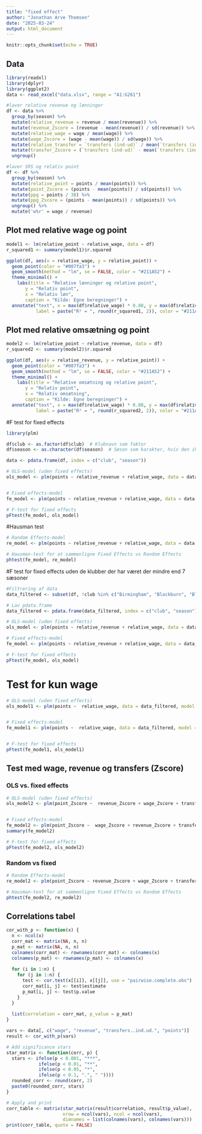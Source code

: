 ```yaml
---
title: "fixed effect"
author: "Jonathan Arve Thomsen"
date: "2025-03-24"
output: html_document
---
```


```r
knitr::opts_chunk$set(echo = TRUE)
```

## Data
```r
library(readxl)
library(dplyr)
library(ggplot2)
data <- read_excel("data.xlsx", range = "A1:G261")

#laver relative revenue og lønninger
df <- data %>%
  group_by(season) %>%
  mutate(relative_revenue = revenue / mean(revenue)) %>%
  mutate(revenue_Zscore = (revenue - mean(revenue)) / sd(revenue)) %>%
  mutate(relative_wage = wage / mean(wage)) %>%
  mutate(wage_Zscore = (wage - mean(wage)) / sd(wage)) %>%
  mutate(relative_transfer = `transfers (ind-ud)` / mean(`transfers (ind-ud)`)) %>%
  mutate(transfer_Zscore = (`transfers (ind-ud)` - mean(`transfers (ind-ud)`)) / sd(`transfers (ind-ud)`)) %>%
  ungroup()

#laver SRS og relativ point
df <- df %>%
  group_by(season) %>%
  mutate(relative_point = points / mean(points)) %>%
  mutate(point_Zscore = (points - mean(points)) / sd(points)) %>%
  mutate(ppg = points / 38) %>% 
  mutate(ppg_Zscore = (points - mean(points)) / sd(points)) %>%
  ungroup() %>%
  mutate('w%r' = wage / revenue)
```

## Plot med relative wage og point
```r
model1 <- lm(relative_point ~ relative_wage, data = df)
r_squared1 <- summary(model1)$r.squared

ggplot(df, aes(x = relative_wage, y = relative_point)) +
  geom_point(color = "#007fa3") +
  geom_smooth(method = "lm", se = FALSE, color = "#211A52") +
  theme_minimal() +
    labs(title = "Relative lønninger og relative point",
       y = "Relativ point", 
       x = "Relativ løn",
       caption = "Kilde: Egne beregninger") + 
  annotate("text", x = max(df$relative_wage) * 0.88, y = max(df$relative_point) * 0.95,
           label = paste("R² = ", round(r_squared1, 2)), color = "#211A52", size = 3.7)

```

## Plot med relative omsætning og point
```r
model2 <- lm(relative_point ~ relative_revenue, data = df)
r_squared2 <- summary(model2)$r.squared

ggplot(df, aes(x = relative_revenue, y = relative_point)) +
  geom_point(color = "#007fa3") +
  geom_smooth(method = "lm", se = FALSE, color = "#211A52") +
  theme_minimal() +
    labs(title = "Relative omsætning og relative point",
       y = "Relativ point", 
       x = "Relativ omsætning",
       caption = "Kilde: Egne beregninger") +
  annotate("text", x = max(df$relative_wage) * 0.88, y = max(df$relative_point) * 0.96,
           label = paste("R² = ", round(r_squared2, 2)), color = "#211A52", size = 3.7)

```

#F test for fixed effects
```r
library(plm)

df$club <- as.factor(df$club)  # Klubnavn som faktor
df$season <- as.character(df$season)  # Sæson som karakter, hvis den ikke er numerisk

data <- pdata.frame(df, index = c("club", "season"))

# OLS-model (uden fixed effects)
ols_model <- plm(points ~ relative_revenue + relative_wage, data = data, model = "pooling")


# Fixed effects-model
fe_model <- plm(points ~ relative_revenue + relative_wage, data = data, model = "within")

# F-test for fixed effects
pFtest(fe_model, ols_model)

```

#Hausman test
```r
# Random Effects-model
re_model <- plm(points ~ relative_revenue + relative_wage, data = data, model = "random")

# Hausman-test for at sammenligne Fixed Effects vs Random Effects
phtest(fe_model, re_model)

```

#F test for fixed effects uden de klubber der har været der mindre end 7 sæsoner
```r
#Filtrering af data
data_filtered <- subset(df, !club %in% c("Birmingham", "Blackburn", "Blackpool", "Bolton", "Bournemouth", "Brentford", "Brighton", "Cardiff", "Huddersfield", "Hull", "Leeds", "Middlesbrough", "Norwich", "Nottingham", "QPR", "Reading", "Sheffield United", "Watford", "Wigan"))

# Lav pdata.frame
data_filtered <- pdata.frame(data_filtered, index = c("club", "season"))

# OLS-model (uden fixed effects)
ols_model <- plm(points ~ relative_revenue + relative_wage, data = data_filtered, model = "pooling")

# Fixed effects-model
fe_model <- plm(points ~ relative_revenue + relative_wage, data = data_filtered, model = "within")

# F-test for fixed effects
pFtest(fe_model, ols_model)

```


# Test for kun wage
```r
# OLS-model (uden fixed effects)
ols_model1 <- plm(points ~  relative_wage, data = data_filtered, model = "pooling")


# Fixed effects-model
fe_model1 <- plm(points ~  relative_wage, data = data_filtered, model = "within")


# F-test for fixed effects
pFtest(fe_model1, ols_model1)
```

## Test med wage, revenue og transfers (Zscore)
### OLS vs. fixed effects
```r
# OLS-model (uden fixed effects)
ols_model2 <- plm(point_Zscore ~  revenue_Zscore + wage_Zscore + transfer_Zscore, data = data_filtered, model = "pooling")


# Fixed effects-model
fe_model2 <- plm(point_Zscore ~  wage_Zscore + revenue_Zscore + transfer_Zscore, data = data_filtered, model = "within")
summary(fe_model2)

# F-test for fixed effects
pFtest(fe_model2, ols_model2)
```
### Random vs fixed
```r
# Random Effects-model
re_model2 <- plm(point_Zscore ~ revenue_Zscore + wage_Zscore + transfer_Zscore, data = data, model = "random")

# Hausman-test for at sammenligne Fixed Effects vs Random Effects
phtest(fe_model2, re_model2)


```


## Correlations tabel
```r
cor_with_p <- function(x) {
  n <- ncol(x)
  corr_mat <- matrix(NA, n, n)
  p_mat <- matrix(NA, n, n)
  colnames(corr_mat) <- rownames(corr_mat) <- colnames(x)
  colnames(p_mat) <- rownames(p_mat) <- colnames(x)
  
  for (i in 1:n) {
    for (j in 1:n) {
      test <- cor.test(x[[i]], x[[j]], use = "pairwise.complete.obs")
      corr_mat[i, j] <- test$estimate
      p_mat[i, j] <- test$p.value
    }
  }
  
  list(correlation = corr_mat, p_value = p_mat)
}

vars <- data[, c("wage", "revenue", "transfers..ind.ud.", "points")]
result <- cor_with_p(vars)

# Add significance stars
star_matrix <- function(corr, p) {
  stars <- ifelse(p < 0.001, "***",
            ifelse(p < 0.01, "**",
            ifelse(p < 0.05, "*",
            ifelse(p < 0.1, ".", " "))))
  rounded_corr <- round(corr, 2)
  paste0(rounded_corr, stars)
}

# Apply and print
corr_table <- matrix(star_matrix(result$correlation, result$p_value),
                     nrow = ncol(vars), ncol = ncol(vars),
                     dimnames = list(colnames(vars), colnames(vars)))
print(corr_table, quote = FALSE)


```

